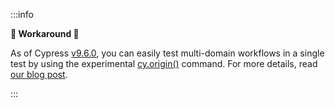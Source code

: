 :::info

<strong>🎉 Workaround 🎉</strong>

As of Cypress [v9.6.0](https://on.cypress.io/changelog#9-6-0), you can easily
test multi-domain workflows in a single test by using the experimental
[cy.origin()](https://on.cypress.io/origin) command. For more details, read
[our blog post](https://cypress.io/blog/2022/04/25/cypress-9-6-0-easily-test-multi-domain-workflows-with-cy-origin/).

:::
